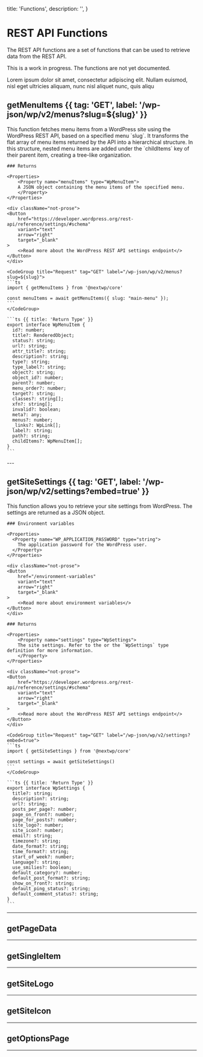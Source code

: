   title: 'Functions',
  description: '',
}

# REST API Functions

The REST API functions are a set of functions that can be used to retrieve data from the REST API.

<Note>This is a work in progress. The functions are not yet documented.</Note>

Lorem ipsum dolor sit amet, consectetur adipiscing elit. Nullam euismod, nisl eget ultricies aliquam, nunc nisl aliquet nunc, quis aliqu

## getMenuItems {{ tag: 'GET', label: '/wp-json/wp/v2/menus?slug=${slug}' }}

<Row>
  <Col>
    This function fetches menu items from a WordPress site using the WordPress REST API, based on a specified menu `slug`. It transforms the flat array of menu items returned by the API into a hierarchical structure. In this structure, nested menu items are added under the `childItems` key of their parent item, creating a tree-like organization.

    ### Returns

    <Properties>
        <Property name="menuItems" type="WpMenuItem">
        A JSON object containing the menu items of the specified menu.
        </Property>
    </Properties>

    <div className="not-prose">
    <Button
        href="https://developer.wordpress.org/rest-api/reference/settings/#schema"
        variant="text"
        arrow="right"
        target="_blank"
    >
        <>Read more about the WordPress REST API settings endpoint</>
    </Button>
    </div>

  </Col>
  <Col sticky>

    <CodeGroup title="Request" tag="GET" label="/wp-json/wp/v2/menus?slug=${slug}">
    ```ts
    import { getMenuItems } from '@nextwp/core'

    const menuItems = await getMenuItems({ slug: "main-menu" });
    ```
    </CodeGroup>

    ```ts {{ title: 'Return Type' }}
    export interface WpMenuItem {
      id?: number;
      title?: RenderedObject;
      status?: string;
      url?: string;
      attr_title?: string;
      description?: string;
      type?: string;
      type_label?: string;
      object?: string;
      object_id?: number;
      parent?: number;
      menu_order?: number;
      target?: string;
      classes?: string[];
      xfn?: string[];
      invalid?: boolean;
      meta?: any;
      menus?: number;
      _links?: WpLink[];
      label?: string;
      path?: string;
      childItems?: WpMenuItem[];
    }
    ```

  </Col>
</Row>
---

## getSiteSettings {{ tag: 'GET', label: '/wp-json/wp/v2/settings?embed=true' }}

<Row>
  <Col>
    This function allows you to retrieve your site settings from WordPress. The settings are returned as a JSON object.

    ### Environment variables

    <Properties>
      <Property name="WP_APPLICATION_PASSWORD" type="string">
        The application password for the WordPress user.
      </Property>
    </Properties>

    <div className="not-prose">
    <Button
        href="/environment-variables"
        variant="text"
        arrow="right"
        target="_blank"
    >
        <>Read more about environment variables</>
    </Button>
    </div>

    ### Returns

    <Properties>
        <Property name="settings" type="WpSettings">
        The site settings. Refer to the or the `WpSettings` type definition for more information.
        </Property>
    </Properties>

    <div className="not-prose">
    <Button
        href="https://developer.wordpress.org/rest-api/reference/settings/#schema"
        variant="text"
        arrow="right"
        target="_blank"
    >
        <>Read more about the WordPress REST API settings endpoint</>
    </Button>
    </div>

  </Col>
  <Col sticky>

    <CodeGroup title="Request" tag="GET" label="/wp-json/wp/v2/settings?embed=true">
    ```ts
    import { getSiteSettings } from '@nextwp/core'

    const settings = await getSiteSettings()
    ```
    </CodeGroup>

    ```ts {{ title: 'Return Type' }}
    export interface WpSettings {
      title?: string;
      description?: string;
      url?: string;
      posts_per_page?: number;
      page_on_front?: number;
      page_for_posts?: number;
      site_logo?: number;
      site_icon?: number;
      email?: string;
      timezone?: string;
      date_format?: string;
      time_format?: string;
      start_of_week?: number;
      language?: string;
      use_smilies?: boolean;
      default_category?: number;
      default_post_format?: string;
      show_on_front?: string;
      default_ping_status?: string;
      default_comment_status?: string;
    }
    ```

  </Col>
</Row>

---

## getPageData

---

## getSingleItem

---

## getSiteLogo

---

## getSiteIcon

---

## getOptionsPage

---
